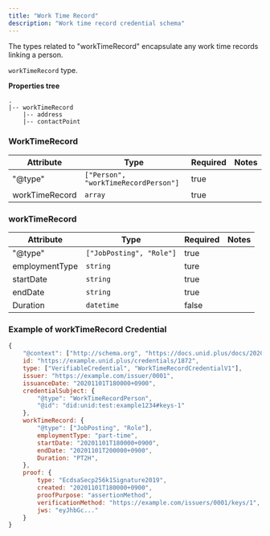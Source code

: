 ```yaml
---
title: "Work Time Record"
description: "Work time record credential schema"
---
```


<SEO title="Credential Data Schema" />

The types related to "workTimeRecord" encapsulate any work time records linking a person.

`workTimeRecord` type.

**Properties tree**

```
.
|-- workTimeRecord
    |-- address
    |-- contactPoint
```

### WorkTimeRecord

| Attribute | Type | Required | Notes |
| ---- | ---- | ---- | ---- |
| "@type" | `["Person", "workTimeRecordPerson"]` | true ||
| workTimeRecord | `array` | true ||


### workTimeRecord

| Attribute | Type | Required | Notes |
| ---- | ---- | ---- | ---- |
| "@type" | `["JobPosting", "Role"]` | true ||
| employmentType | `string` | ture ||
| startDate | `string` | true ||
| endDate | `string` | true ||
| Duration | `datetime` | false ||

### Example of workTimeRecord Credential

```js
{
    "@context": ["http://schema.org", "https://docs.unid.plus/docs/2020/credentials/worktimerecord", "https://www.w3.org/2018/credentials/v1"],
    id: "https://example.unid.plus/credentials/1872",
    type: ["VerifiableCredential", "WorkTimeRecordCredentialV1"],
    issuer: "https://example.com/issuer/0001",
    issuanceDate: "20201101T180000+0900",
    credentialSubject: {
        "@type": "WorkTimeRecordPerson",
        "@id": "did:unid:test:example1234#keys-1"
    },
    workTimeRecord: {
        "@type": ["JobPosting", "Role"],
        employmentType: "part-time",
        startDate: "20201101T180000+0900",
        endDate: "20201101T200000+0900",
        Duration: "PT2H",
    },
    proof: {
        type: "EcdsaSecp256k1Signature2019",
        created: "20201101T180000+0900",
        proofPurpose: "assertionMethod",
        verificationMethod: "https://example.com/issuers/0001/keys/1",
        jws: "eyJhbGc..."
    }
}
```
